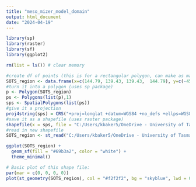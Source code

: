 ```yaml
---
title: "meso_mizer_model_domain"
output: html_document
date: "2024-04-19"
---
```




```r
library(sp)
library(raster)
library(sf)
library(ggplot2)

rm(list = ls()) # clear memory

#create df of points (this is for a rectangular polygon, can make as many vertices as you want)
SOTS_region <- data.frame(x=c(144.79, 139.43, 139.43,  144.79), y=c(-45.51, -45.51, -50.03, -50.03))
#turn it into a polygon (uses sp package)
p <- Polygon(SOTS_region)
ps <- Polygons(list(p),1)
sps <- SpatialPolygons(list(ps))
#give it a projection
proj4string(sps) = CRS("+proj=longlat +datum=WGS84 +no_defs +ellps=WGS84 +towgs84=0,0,0")
#save it as a shapefile (uses raster package)
shapefile(x = sps, file = "C:/Users/kbaker5/OneDrive - University of Tasmania/Desktop/PhD_Salamanca/RstudioProjects/02_MesoMizer/SOTS_region.shp", overwrite = TRUE)
#read in new shapefile
SOTS_region <- st_read("C:/Users/kbaker5/OneDrive - University of Tasmania/Desktop/PhD_Salamanca/RstudioProjects/02_MesoMizer/SOTS_region.shp")

```

```r

ggplot(SOTS_region) +
  geom_sf(fill = "#69b3a2", color = "white") +
  theme_minimal()
```

```r
# Basic plot of this shape file:
par(mar = c(0, 0, 0, 0))
plot(st_geometry(SOTS_region), col = "#f2f2f2", bg = "skyblue", lwd = 0.25, border = 0)
```


